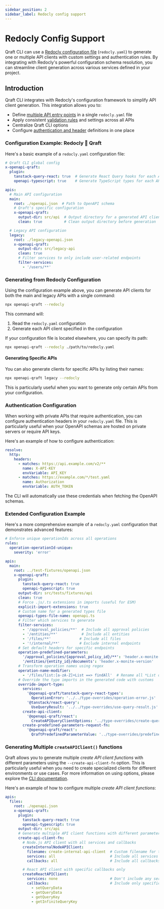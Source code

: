 ```yaml
---
sidebar_position: 2
sidebar_label: Redocly config support
---
```


# Redocly Config Support

Qraft CLI can use a [Redocly configuration file](https://redocly.com/docs/cli/configuration) (`redocly.yaml`)
to generate one or multiple API clients with custom settings and authentication rules. By integrating
with Redocly's powerful configuration schema resolution, you can
streamline client generation across various services defined in your project.

## Introduction

Qraft CLI integrates with Redocly's configuration framework to simplify API client generation. This integration allows you to:

- Define [multiple API entry points](https://redocly.com/docs/cli/configuration/reference/apis) in a single `redocly.yaml` file
- Apply consistent [validation rules](https://redocly.com/docs/cli/configuration/reference/rules) and settings across all APIs
- Centralize Qraft CLI options
- Configure [authentication and header](https://redocly.com/docs/cli/configuration/reference/resolve) definitions in one place

### Configuration Example: Redocly 🤝 Qraft

Here's a basic example of a `redocly.yaml` configuration file:

```yaml
# Qraft CLI global config
x-openapi-qraft:
  plugin:
    tanstack-query-react: true  # Generate React Query hooks for each API Client
    openapi-typescript: true    # Generate TypeScript types for each API Client

apis:
  # Main API configuration
  main:
    root: ./openapi.json  # Path to OpenAPI schema
    # Qraft's specific configuration
    x-openapi-qraft:
      output-dir: src/api  # Output directory for a generated API client
      clean: true          # Clean output directory before generation

  # Legacy API configuration
  legacy:
    root: ./legacy-openapi.json
    x-openapi-qraft:
      output-dir: src/legacy-api
      clean: true
      # Filter services to only include user-related endpoints
      filter-services:
        - '/users/**'
```

### Generating from Redocly Configuration

Using the configuration example above, you can generate API clients for both the main and legacy APIs with a single command:

```bash npm2yarn
npx openapi-qraft --redocly
```

This command will:
1. Read the `redocly.yaml` configuration
2. Generate each API client specified in the configuration

If your configuration file is located elsewhere, you can specify its path:

```bash npm2yarn
npx openapi-qraft --redocly ./path/to/redocly.yaml
```

#### Generating Specific APIs

You can also generate clients for specific APIs by listing their names:

```bash npm2yarn
npx openapi-qraft legacy --redocly
```

This is particularly useful when you want to generate only certain APIs from your configuration.

### Authentication Configuration

When working with private APIs that require authentication, you can configure authentication headers in your
`redocly.yaml` file. This is particularly useful when your OpenAPI schemas are hosted on private servers or require API keys.

Here's an example of how to configure authentication:

```yaml
resolve:
  http:
    headers:
      - matches: https://api.example.com/v2/**
        name: X-API-KEY
        envVariable: API_KEY
      - matches: https://example.com/*/test.yaml
        name: Authorization
        envVariable: AUTH_TOKEN
```

The CLI will automatically use these credentials when fetching the OpenAPI schemas.

### Extended Configuration Example

Here's a more comprehensive example of a `redocly.yaml` configuration that demonstrates advanced features:

```yaml
# Enforce unique operationIds across all operations
rules:
  operation-operationId-unique:
    severity: 'error'

apis:
  main:
    root: ../test-fixtures/openapi.json
    x-openapi-qraft:
      plugin:
        tanstack-query-react: true
        openapi-typescript: true
      output-dir: src/tests/fixtures/api
      clean: true
      # Force .js/.ts extensions in imports (useful for ESM)
      explicit-import-extensions: true
      # Custom name for a generated types file
      openapi-types-file-name: openapi.ts
      # Filter which services to generate
      filter-services:
        - '/approval_policies/**'  # Include all approval policies
        - '/entities/**'           # Include all entities
        - '/files/**'             # Include all files
        - '!/internal/**'         # Exclude internal endpoints
      # Set default headers for specific endpoints
      operation-predefined-parameters:
        '/approval_policies/{approval_policy_id}/**': 'header.x-monite-entity-id'
        '/entities/{entity_id}/documents': 'header.x-monite-version'
      # Transform operation names using regex
      operation-name-modifier:
        - '/files/list:[a-zA-Z]+List ==> findAll'  # Rename all *List operations to findAll
      # Override the type imports in the generated code with customs
      override-import-type:
        services:
          '@openapi-qraft/tanstack-query-react-types':
            OperationError: '../../type-overrides/operation-error.js'
          '@tanstack/react-query':
            UseQueryResult: '../../type-overrides/use-query-result.js'
        create-api-client:
          '@openapi-qraft/react':
            CreateAPIQueryClientOptions: '../type-overrides/create-query-client-options.js'
        create-predefined-parameters-request-fn:
          '@openapi-qraft/react':
            QraftPredefinedParameterValue: '../type-overrides/predefined-parameter-value.js'
```

### Generating Multiple `createAPIClient()` functions

Qraft allows you to generate multiple _create API client functions_ with different parameters using the `--create-api-client-fn`
option. This is particularly useful when you need to create specialized clients for different environments or use cases.
For more information on using options, please explore the [CLI documentation](/codegen/CLI/cli.mdx).

Here's an example of how to configure multiple _create API client functions_:

```yaml
apis:
  files:
    root: ./openapi.json
    x-openapi-qraft:
      plugin:
        tanstack-query-react: true
        openapi-typescript: true
      output-dir: src/api
      # Generate multiple API client functions with different parameters
      create-api-client-fn:
        # Node.js API client with all services and callbacks
        createInternalNodeAPIClient:
          filename: create-internal-api-client  # Custom filename for the generated function
          services: all                         # Include all services
          callbacks: all                        # Include all callbacks

        # React API client with specific callbacks only
        createReactAPIClient:
          services: none                        # Don't include any services directly
          callbacks:                            # Include only specific callbacks
            - setQueryData
            - getQueryData
            - getQueryKey
            - getInfiniteQueryKey
```
